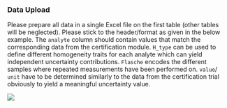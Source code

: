 ### Data Upload
Please prepare all data in a single Excel file on the first table (other tables will be neglected). Please stick to the header/format as given in the below example. The `analyte` column should contain values that match the corresponding data from the certification module. `H_type` can be used to define different homogeneity traits for each analyte which can yield independent uncertainty contributions. `Flasche` encodes the different samples where repeated measurements have been performed on. `value`/ `unit` have to be determined similarly to the data from the certification trial obviously to yield a meaningful uncertainty value.

![](Import_hData_FixedFormat.png)